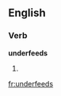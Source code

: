 ==English==

===Verb===
'''underfeeds'''

# {{third-person singular of|underfeed}}


[[fr:underfeeds]]